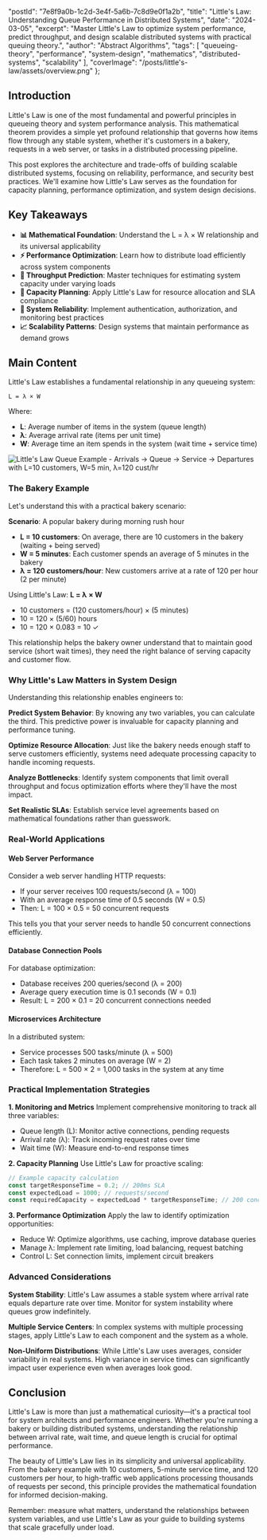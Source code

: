  "postId": "7e8f9a0b-1c2d-3e4f-5a6b-7c8d9e0f1a2b",
  "title": "Little's Law: Understanding Queue Performance in Distributed Systems",
  "date": "2024-03-05",
  "excerpt": "Master Little's Law to optimize system performance, predict throughput, and design scalable distributed systems with practical queuing theory.",
  "author": "Abstract Algorithms",
  "tags": [
    "queueing-theory",
    "performance",
    "system-design",
    "mathematics",
    "distributed-systems",
    "scalability"
  ],
  "coverImage": "/posts/little's-law/assets/overview.png"
};


## Introduction

Little's Law is one of the most fundamental and powerful principles in queueing theory and system performance analysis. This mathematical theorem provides a simple yet profound relationship that governs how items flow through any stable system, whether it's customers in a bakery, requests in a web server, or tasks in a distributed processing pipeline.

This post explores the architecture and trade-offs of building scalable distributed systems, focusing on reliability, performance, and security best practices. We'll examine how Little's Law serves as the foundation for capacity planning, performance optimization, and system design decisions.

## Key Takeaways

- **📊 Mathematical Foundation**: Understand the L = λ × W relationship and its universal applicability
- **⚡ Performance Optimization**: Learn how to distribute load efficiently across system components  
- **🔄 Throughput Prediction**: Master techniques for estimating system capacity under varying loads
- **🎯 Capacity Planning**: Apply Little's Law for resource allocation and SLA compliance
- **🔐 System Reliability**: Implement authentication, authorization, and monitoring best practices
- **📈 Scalability Patterns**: Design systems that maintain performance as demand grows

## Main Content

Little's Law establishes a fundamental relationship in any queueing system:

```
L = λ × W
```

Where:
- **L**: Average number of items in the system (queue length)
- **λ**: Average arrival rate (items per unit time)  
- **W**: Average time an item spends in the system (wait time + service time)

<img src="/posts/little's-law/assets/queue-example.png" alt="Little's Law Queue Example - Arrivals → Queue → Service → Departures with L=10 customers, W=5 min, λ=120 cust/hr" className="w-full my-8 rounded-lg shadow-sm" />

### The Bakery Example

Let's understand this with a practical bakery scenario:

**Scenario**: A popular bakery during morning rush hour
- **L = 10 customers**: On average, there are 10 customers in the bakery (waiting + being served)
- **W = 5 minutes**: Each customer spends an average of 5 minutes in the bakery
- **λ = 120 customers/hour**: New customers arrive at a rate of 120 per hour (2 per minute)

Using Little's Law: **L = λ × W**
- 10 customers = (120 customers/hour) × (5 minutes)
- 10 = 120 × (5/60) hours
- 10 = 120 × 0.083 = 10 ✓

This relationship helps the bakery owner understand that to maintain good service (short wait times), they need the right balance of serving capacity and customer flow.

### Why Little's Law Matters in System Design

Understanding this relationship enables engineers to:

**Predict System Behavior**: By knowing any two variables, you can calculate the third. This predictive power is invaluable for capacity planning and performance tuning.

**Optimize Resource Allocation**: Just like the bakery needs enough staff to serve customers efficiently, systems need adequate processing capacity to handle incoming requests.

**Analyze Bottlenecks**: Identify system components that limit overall throughput and focus optimization efforts where they'll have the most impact.

**Set Realistic SLAs**: Establish service level agreements based on mathematical foundations rather than guesswork.

### Real-World Applications

#### Web Server Performance
Consider a web server handling HTTP requests:
- If your server receives 100 requests/second (λ = 100)
- With an average response time of 0.5 seconds (W = 0.5)
- Then: L = 100 × 0.5 = 50 concurrent requests

This tells you that your server needs to handle 50 concurrent connections efficiently.

#### Database Connection Pools
For database optimization:
- Database receives 200 queries/second (λ = 200)
- Average query execution time is 0.1 seconds (W = 0.1)  
- Result: L = 200 × 0.1 = 20 concurrent connections needed

#### Microservices Architecture
In a distributed system:
- Service processes 500 tasks/minute (λ = 500)
- Each task takes 2 minutes on average (W = 2)
- Therefore: L = 500 × 2 = 1,000 tasks in the system at any time

### Practical Implementation Strategies

**1. Monitoring and Metrics**
Implement comprehensive monitoring to track all three variables:
- Queue length (L): Monitor active connections, pending requests
- Arrival rate (λ): Track incoming request rates over time
- Wait time (W): Measure end-to-end response times

**2. Capacity Planning**
Use Little's Law for proactive scaling:
```javascript
// Example capacity calculation
const targetResponseTime = 0.2; // 200ms SLA
const expectedLoad = 1000; // requests/second
const requiredCapacity = expectedLoad * targetResponseTime; // 200 concurrent requests
```

**3. Performance Optimization**
Apply the law to identify optimization opportunities:
- Reduce W: Optimize algorithms, use caching, improve database queries
- Manage λ: Implement rate limiting, load balancing, request batching
- Control L: Set connection limits, implement circuit breakers

### Advanced Considerations

**System Stability**: Little's Law assumes a stable system where arrival rate equals departure rate over time. Monitor for system instability where queues grow indefinitely.

**Multiple Service Centers**: In complex systems with multiple processing stages, apply Little's Law to each component and the system as a whole.

**Non-Uniform Distributions**: While Little's Law uses averages, consider variability in real systems. High variance in service times can significantly impact user experience even when averages look good.

## Conclusion

Little's Law is more than just a mathematical curiosity—it's a practical tool for system architects and performance engineers. Whether you're running a bakery or building distributed systems, understanding the relationship between arrival rate, wait time, and queue length is crucial for optimal performance.

The beauty of Little's Law lies in its simplicity and universal applicability. From the bakery example with 10 customers, 5-minute service time, and 120 customers per hour, to high-traffic web applications processing thousands of requests per second, this principle provides the mathematical foundation for informed decision-making.

Remember: measure what matters, understand the relationships between system variables, and use Little's Law as your guide to building systems that scale gracefully under load.

